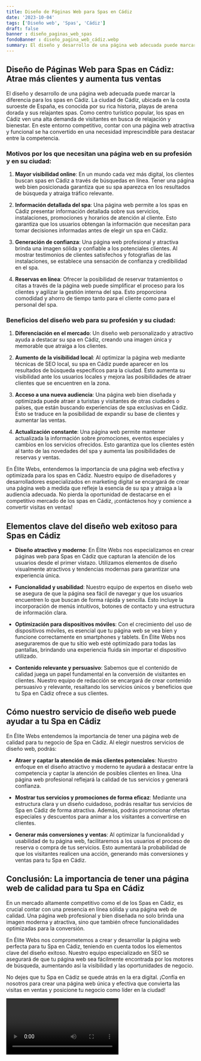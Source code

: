 ```yaml
---
title: Diseño de Páginas Web para Spas en Cádiz
date: '2023-10-04'
tags: ['Diseño web', 'Spas', 'Cádiz']
draft: false
banner : diseño_paginas_web_spas
fondoBanner : diseño_pagina_web_cádiz.webp
summary: El diseño y desarrollo de una página web adecuada puede marcar la diferencia para los spas en Cádiz. La ciudad de Cádiz, ubicada en la costa suroeste de España, es conocida por su rica historia, playas de arena dorada y sus relajantes spas. Como centro turístico popular, los spas en Cádiz ven una alta demanda de visitantes en busca de relajación y bienestar. En este entorno competitivo, contar con una página web atractiva y funcional se ha convertido en una necesidad imprescindible para destacar entre la competencia.
---
```


## **Diseño de Páginas Web para Spas en Cádiz: Atrae más clientes y aumenta tus ventas**

El diseño y desarrollo de una página web adecuada puede marcar la diferencia para los spas en Cádiz. La ciudad de Cádiz, ubicada en la costa suroeste de España, es conocida por su rica historia, playas de arena dorada y sus relajantes spas. Como centro turístico popular, los spas en Cádiz ven una alta demanda de visitantes en busca de relajación y bienestar. En este entorno competitivo, contar con una página web atractiva y funcional se ha convertido en una necesidad imprescindible para destacar entre la competencia.

### **Motivos por los que necesitan una página web en su profesión y en su ciudad:**

1. **Mayor visibilidad online**: En un mundo cada vez más digital, los clientes buscan spas en Cádiz a través de búsquedas en línea. Tener una página web bien posicionada garantiza que su spa aparezca en los resultados de búsqueda y atraiga tráfico relevante.

2. **Información detallada del spa**: Una página web permite a los spas en Cádiz presentar información detallada sobre sus servicios, instalaciones, promociones y horarios de atención al cliente. Esto garantiza que los usuarios obtengan la información que necesitan para tomar decisiones informadas antes de elegir un spa en Cádiz.

3. **Generación de confianza**: Una página web profesional y atractiva brinda una imagen sólida y confiable a los potenciales clientes. Al mostrar testimonios de clientes satisfechos y fotografías de las instalaciones, se establece una sensación de confianza y credibilidad en el spa.

4. **Reservas en línea**: Ofrecer la posibilidad de reservar tratamientos o citas a través de la página web puede simplificar el proceso para los clientes y agilizar la gestión interna del spa. Esto proporciona comodidad y ahorro de tiempo tanto para el cliente como para el personal del spa.

### **Beneficios del diseño web para su profesión y su ciudad:**

1. **Diferenciación en el mercado**: Un diseño web personalizado y atractivo ayuda a destacar su spa en Cádiz, creando una imagen única y memorable que atraiga a los clientes.

2. **Aumento de la visibilidad local**: Al optimizar la página web mediante técnicas de SEO local, su spa en Cádiz puede aparecer en los resultados de búsqueda específicos para la ciudad. Esto aumenta su visibilidad ante los usuarios locales y mejora las posibilidades de atraer clientes que se encuentren en la zona.

3. **Acceso a una nueva audiencia**: Una página web bien diseñada y optimizada puede atraer a turistas y visitantes de otras ciudades o países, que están buscando experiencias de spa exclusivas en Cádiz. Esto se traduce en la posibilidad de expandir su base de clientes y aumentar las ventas.

4. **Actualización constante**: Una página web permite mantener actualizada la información sobre promociones, eventos especiales y cambios en los servicios ofrecidos. Esto garantiza que los clientes estén al tanto de las novedades del spa y aumenta las posibilidades de reservas y ventas.

En Élite Webs, entendemos la importancia de una página web efectiva y optimizada para los spas en Cádiz. Nuestro equipo de diseñadores y desarrolladores especializados en marketing digital se encargará de crear una página web a medida que refleje la esencia de su spa y atraiga a la audiencia adecuada. No pierda la oportunidad de destacarse en el competitivo mercado de los spas en Cádiz, ¡contáctenos hoy y comience a convertir visitas en ventas!

<GifSeo />

<Cta />

## Elementos clave del diseño web exitoso para Spas en Cádiz

- **Diseño atractivo y moderno**: En Élite Webs nos especializamos en crear páginas web para Spas en Cádiz que capturan la atención de los usuarios desde el primer vistazo. Utilizamos elementos de diseño visualmente atractivos y tendencias modernas para garantizar una experiencia única.

- **Funcionalidad y usabilidad**: Nuestro equipo de expertos en diseño web se asegura de que la página sea fácil de navegar y que los usuarios encuentren lo que buscan de forma rápida y sencilla. Esto incluye la incorporación de menús intuitivos, botones de contacto y una estructura de información clara.

- **Optimización para dispositivos móviles**: Con el crecimiento del uso de dispositivos móviles, es esencial que tu página web se vea bien y funcione correctamente en smartphones y tablets. En Élite Webs nos aseguraremos de que tu sitio web esté optimizado para todas las pantallas, brindando una experiencia fluida sin importar el dispositivo utilizado.

- **Contenido relevante y persuasivo**: Sabemos que el contenido de calidad juega un papel fundamental en la conversión de visitantes en clientes. Nuestro equipo de redacción se encargará de crear contenido persuasivo y relevante, resaltando los servicios únicos y beneficios que tu Spa en Cádiz ofrece a sus clientes.

## Cómo nuestro servicio de diseño web puede ayudar a tu Spa en Cádiz

En Élite Webs entendemos la importancia de tener una página web de calidad para tu negocio de Spa en Cádiz. Al elegir nuestros servicios de diseño web, podrás:

- **Atraer y captar la atención de más clientes potenciales**: Nuestro enfoque en el diseño atractivo y moderno te ayudará a destacar entre la competencia y captar la atención de posibles clientes en línea. Una página web profesional reflejará la calidad de tus servicios y generará confianza.

- **Mostrar tus servicios y promociones de forma eficaz**: Mediante una estructura clara y un diseño cuidadoso, podrás resaltar tus servicios de Spa en Cádiz de forma atractiva. Además, podrás promocionar ofertas especiales y descuentos para animar a los visitantes a convertirse en clientes.

- **Generar más conversiones y ventas**: Al optimizar la funcionalidad y usabilidad de tu página web, facilitaremos a los usuarios el proceso de reserva o compra de tus servicios. Esto aumentará la probabilidad de que los visitantes realicen una acción, generando más conversiones y ventas para tu Spa en Cádiz.

## Conclusión: La importancia de tener una página web de calidad para tu Spa en Cádiz

En un mercado altamente competitivo como el de los Spas en Cádiz, es crucial contar con una presencia en línea sólida y una página web de calidad. Una página web profesional y bien diseñada no solo brinda una imagen moderna y atractiva, sino que también ofrece funcionalidades optimizadas para la conversión.

En Élite Webs nos comprometemos a crear y desarrollar la página web perfecta para tu Spa en Cádiz, teniendo en cuenta todos los elementos clave del diseño exitoso. Nuestro equipo especializado en SEO se asegurará de que tu página web sea fácilmente encontrada por los motores de búsqueda, aumentando así la visibilidad y las oportunidades de negocio.

No dejes que tu Spa en Cádiz se quede atrás en la era digital. ¡Confía en nosotros para crear una página web única y efectiva que convierta las visitas en ventas y posicione tu negocio como líder en la ciudad!

<Video />

<CtaBot job='Spas' city='Cádiz'/>

<Gmaps query='Cádiz+españa+maps' />